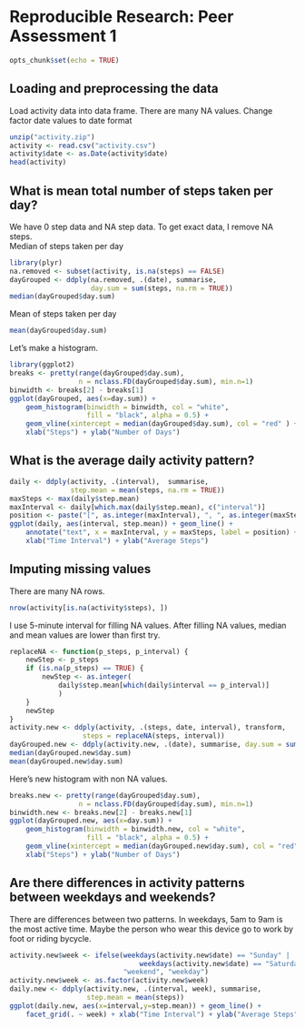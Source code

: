 # Reproducible Research: Peer Assessment 1
```r
opts_chunk$set(echo = TRUE)
```

## Loading and preprocessing the data
Load activity data into data frame. There are many NA values. 
Change factor date values to date format
```r
unzip("activity.zip")
activity <- read.csv("activity.csv")
activity$date <- as.Date(activity$date)
head(activity)
```

## What is mean total number of steps taken per day?  
We have 0 step data and NA step data. To get exact data, I remove NA steps.  
Median of steps taken per day
```r
library(plyr)
na.removed <- subset(activity, is.na(steps) == FALSE)
dayGrouped <- ddply(na.removed, .(date), summarise, 
                    day.sum = sum(steps, na.rm = TRUE))  
median(dayGrouped$day.sum)
```
Mean of steps taken per day
```r
mean(dayGrouped$day.sum)
```
  
Let's make a histogram.
```r
library(ggplot2)
breaks <- pretty(range(dayGrouped$day.sum), 
                 n = nclass.FD(dayGrouped$day.sum), min.n=1)
binwidth <- breaks[2] - breaks[1]
ggplot(dayGrouped, aes(x=day.sum)) + 
    geom_histogram(binwidth = binwidth, col = "white", 
                   fill = "black", alpha = 0.5) +
    geom_vline(xintercept = median(dayGrouped$day.sum), col = "red" ) +
    xlab("Steps") + ylab("Number of Days")
```

## What is the average daily activity pattern?
```r
daily <- ddply(activity, .(interval),  summarise, 
               step.mean = mean(steps, na.rm = TRUE))
maxSteps <- max(daily$step.mean)
maxInterval <- daily[which.max(daily$step.mean), c("interval")]
position <- paste("[", as.integer(maxInterval), ", ", as.integer(maxSteps), "]", sep="")
ggplot(daily, aes(interval, step.mean)) + geom_line() +
    annotate("text", x = maxInterval, y = maxSteps, label = position) +
    xlab("Time Interval") + ylab("Average Steps")
```


## Imputing missing values  
There are many NA rows.
```r
nrow(activity[is.na(activity$steps), ])
```
I use 5-minute interval for filling NA values. After filling NA values, median 
and mean values are lower than first try.
```r
replaceNA <- function(p_steps, p_interval) {
    newStep <- p_steps
    if (is.na(p_steps) == TRUE) {
        newStep <- as.integer(
            daily$step.mean[which(daily$interval == p_interval)]
            )
    }
    newStep
}
activity.new <- ddply(activity, .(steps, date, interval), transform,
                  steps = replaceNA(steps, interval))
dayGrouped.new <- ddply(activity.new, .(date), summarise, day.sum = sum(steps)) 
median(dayGrouped.new$day.sum)
mean(dayGrouped.new$day.sum)
```
Here's new histogram with non NA values.
```r
breaks.new <- pretty(range(dayGrouped$day.sum), 
                 n = nclass.FD(dayGrouped$day.sum), min.n=1)
binwidth.new <- breaks.new[2] - breaks.new[1]
ggplot(dayGrouped.new, aes(x=day.sum)) + 
    geom_histogram(binwidth = binwidth.new, col = "white", 
                   fill = "black", alpha = 0.5) +
    geom_vline(xintercept = median(dayGrouped.new$day.sum), col = "red" ) +
    xlab("Steps") + ylab("Number of Days") 
```


## Are there differences in activity patterns between weekdays and weekends?
There are differences between two patterns. In weekdays, 5am to 9am is the most
active time. Maybe the person who wear this device go to work by foot or riding
bycycle.
```r
activity.new$week <- ifelse(weekdays(activity.new$date) == "Sunday" |  
                                weekdays(activity.new$date) == "Saturday", 
                            "weekend", "weekday")
activity.new$week <- as.factor(activity.new$week)
daily.new <- ddply(activity.new, .(interval, week), summarise,
                   step.mean = mean(steps))
ggplot(daily.new, aes(x=interval,y=step.mean)) + geom_line() + 
    facet_grid(. ~ week) + xlab("Time Interval") + ylab("Average Steps")
```



